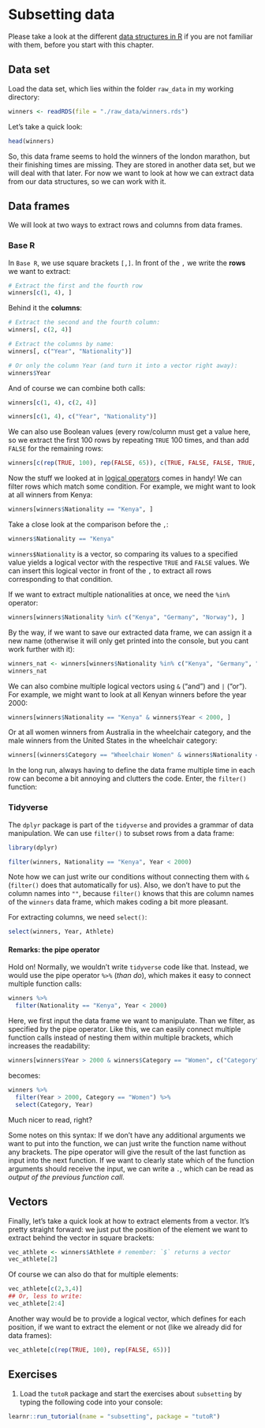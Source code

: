 # Subsetting data

Please take a look at the different [data structures in R](data_structures.qmd) if you are not familiar with them, before you start with this chapter.

## Data set
Load the data set, which lies within the folder `raw_data` in my working directory:
```r
winners <- readRDS(file = "./raw_data/winners.rds")
```

Let's take a quick look:
```r
head(winners)
```
So, this data frame seems to hold the winners of the london marathon, but their finishing times are missing. They are stored in another data set, but we will deal with that later.
For now we want to look at how we can extract data from our data structures, so we can work with it.


## Data frames

We will look at two ways to extract rows and columns from data frames.

### Base R
In `Base R`, we use square brackets `[,]`.
In front of the `,` we write the **rows** we want to extract:

```r
# Extract the first and the fourth row
winners[c(1, 4), ]
```

Behind it the **columns**:
```r
# Extract the second and the fourth column:
winners[, c(2, 4)]

# Extract the columns by name:
winners[, c("Year", "Nationality")]

# Or only the column Year (and turn it into a vector right away):
winners$Year
```

And of course we can combine both calls:
```r
winners[c(1, 4), c(2, 4)]

winners[c(1, 4), c("Year", "Nationality")]

```

We can also use Boolean values (every row/column must get a value here, so we extract the first 100 rows by repeating `TRUE` 100 times, and than add `FALSE` for the remaining rows:
```r
winners[c(rep(TRUE, 100), rep(FALSE, 65)), c(TRUE, FALSE, FALSE, TRUE, TRUE)]
```

Now the stuff we looked at in [logical operators](https://nickhaf.github.io/r_tutorial/basics.html#comparisons-and-logical-operators) comes in handy! We can filter rows which match some condition. For example, we might want to look at all winners from Kenya:

```r
winners[winners$Nationality == "Kenya", ]
```
Take a close look at the comparison before the `,`:

```r
winners$Nationality == "Kenya"
```
`winners$Nationality` is a vector, so comparing its values to a specified value yields a logical vector with the respective `TRUE` and `FALSE` values. We can insert this logical vector in front of the `,` to extract all rows corresponding to that condition. 

If we want to extract multiple nationalities at once, we need the `%in%` operator:
```r
winners[winners$Nationality %in% c("Kenya", "Germany", "Norway"), ]
```

By the way, if we want to save our extracted data frame, we can assign it a new name (otherwise it will only get printed into the console, but you cant work further with it):
```r
winners_nat <- winners[winners$Nationality %in% c("Kenya", "Germany", "Norway"), ]
winners_nat
```

We can also combine multiple logical vectors using `&` ("and") and `|` ("or").
For example, we might want to look at all Kenyan winners before the year 2000:

```r
winners[winners$Nationality == "Kenya" & winners$Year < 2000, ]
```

Or at all women winners from Australia in the wheelchair category, and the male winners from the United States in the wheelchair category:

```r
winners[(winners$Category == "Wheelchair Women" & winners$Nationality == "Australia") | (winners$Category == "Wheelchair Men" & winners$Nationality == "United States"), ]
```

In the long run, always having to define the data frame multiple time in each row can become a bit annoying and clutters the code. Enter, the `filter()` function:

### Tidyverse
The `dplyr` package is part of the `tidyverse` and provides a grammar of data manipulation. 
We can use `filter()` to subset rows from a data frame:

::: tidy
```r
library(dplyr)

filter(winners, Nationality == "Kenya", Year < 2000)
```
:::

Note how we can just write our conditions without connecting them with `&` (`filter()` does that automatically for us).
Also, we don't have to put the column names into `""`, because `filter()` knows that this are column names of the `winners` data frame, which makes coding a bit more pleasant.

For extracting columns, we need `select()`:

::: tidy
```r
select(winners, Year, Athlete)
```
:::

#### Remarks: the pipe operator
Hold on! Normally, we wouldn't write `tidyverse` code like that. Instead, we would use the pipe operator `%>%` (*than do*), which makes it easy to connect multiple function calls:

::: tidy
```r
winners %>%
  filter(Nationality == "Kenya", Year < 2000)
```
:::

Here, we first input the data frame we want to manipulate. Than we filter, as specified by the pipe operator. 
Like this, we can easily connect multiple function calls instead of nesting them within multiple brackets, which increases the readability:
```r
winners[winners$Year > 2000 & winners$Category == "Women", c("Category", "Year")]
```

becomes:

::: tidy
```r
winners %>%
  filter(Year > 2000, Category == "Women") %>%
  select(Category, Year)

```
:::

Much nicer to read, right?  

Some notes on this syntax: If we don't have any additional arguments we want to put into the function, we can just write the function name without any brackets. The pipe operator will give the result of the last function as input into the next function. If we want to clearly state which of the function arguments should receive the input, we can write a `.`, which can be read as *output of the previous function call*. 


## Vectors

Finally, let's take a quick look at how to extract elements from a vector. 
It's pretty straight forward: we just put the position of the element we want to extract behind the vector in square brackets:

```r
vec_athlete <- winners$Athlete # remember: `$` returns a vector
vec_athlete[2]
```

Of course we can also do that for multiple elements:

```r
vec_athlete[c(2,3,4)]
## Or, less to write:
vec_athlete[2:4]
```

Another way would be to provide a logical vector, which defines for each position, if we want to extract the element or not (like we already did for data frames):

```r
vec_athlete[c(rep(TRUE, 100), rep(FALSE, 65))]
```

## Exercises

1.  Load the `tutoR` package and start the exercises about `subsetting` by typing the following code into your console:

```r
learnr::run_tutorial(name = "subsetting", package = "tutoR")
```

